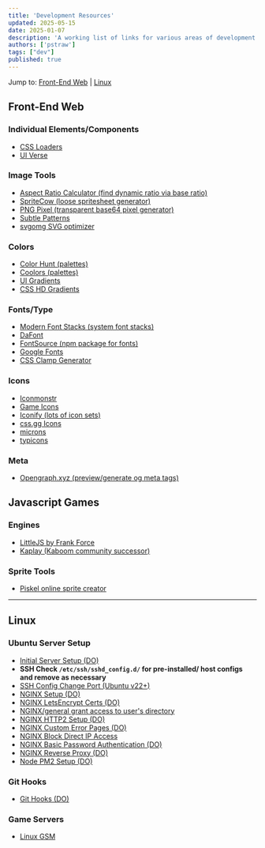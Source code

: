 ```yaml
---
title: 'Development Resources'
updated: 2025-05-15
date: 2025-01-07
description: 'A working list of links for various areas of development'
authors: ['pstraw']
tags: ["dev"]
published: true
---
```

Jump to: [Front-End Web](#front-end-web) | [Linux](#linux)

## Front-End Web
### Individual Elements/Components
- [CSS Loaders](https://css-loaders.com/)
- [UI Verse](https://uiverse.io/)

### Image Tools
- [Aspect Ratio Calculator (find dynamic ratio via base ratio)](https://andrew.hedges.name/experiments/aspect_ratio/)
- [SpriteCow (loose spritesheet generator)](http://www.spritecow.com/)
- [PNG Pixel (transparent base64 pixel generator)](https://png-pixel.com/)
- [Subtle Patterns](https://www.toptal.com/designers/subtlepatterns/)
- [svgomg SVG optimizer](https://svgomg.net/)

### Colors
- [Color Hunt (palettes)](https://colorhunt.co/)
- [Coolors (palettes)](https://coolors.co/)
- [UI Gradients](https://uigradients.com/#ManofSteel)
- [CSS HD Gradients](https://gradient.style/)

### Fonts/Type
- [Modern Font Stacks (system font stacks)](https://modernfontstacks.com/)
- [DaFont](https://www.dafont.com/)
- [FontSource (npm package for fonts)](https://fontsource.org/)
- [Google Fonts](https://fonts.google.com/)
- [CSS Clamp Generator](https://clamp-generator.netlify.app/)

### Icons
- [Iconmonstr](https://iconmonstr.com/)
- [Game Icons](https://game-icons.net/)
- [Iconify (lots of icon sets)](https://icon-sets.iconify.design/)
- [css.gg Icons](https://css.gg/)
- [microns](https://www.s-ings.com/projects/microns-icon-font/)
- [typicons](https://www.s-ings.com/typicons/)

### Meta
- [Opengraph.xyz (preview/generate og meta tags)](https://www.opengraph.xyz/)

## Javascript Games
### Engines
- [LittleJS by Frank Force](https://github.com/KilledByAPixel/LittleJS)
- [Kaplay (Kaboom community successor)](https://kaplayjs.com/)

### Sprite Tools
- [Piskel online sprite creator](https://www.piskelapp.com/p/create/sprite)

------------

## Linux
### Ubuntu Server Setup
- [Initial Server Setup (DO)](https://www.digitalocean.com/community/tutorials/initial-server-setup-with-ubuntu)
- **SSH Check `/etc/ssh/sshd_config.d/` for pre-installed/  host configs and remove as necessary**
- [SSH Config Change Port (Ubuntu v22+)](https://askubuntu.com/questions/1439461/ssh-default-port-not-changing-ubuntu-22-10-and-later/1439482#1439482)
- [NGINX Setup (DO)](https://www.digitalocean.com/community/tutorials/how-to-install-nginx-on-ubuntu-22-04)
- [NGINX LetsEncrypt Certs (DO)](https://www.digitalocean.com/community/tutorials/how-to-secure-nginx-with-let-s-encrypt-on-ubuntu-22-04)
- [NGINX/general grant access to user's directory](https://stackoverflow.com/a/25776092)
- [NGINX HTTP2 Setup (DO)](https://www.digitalocean.com/community/tutorials/how-to-set-up-nginx-with-http-2-support-on-ubuntu-22-04)
- [NGINX Custom Error Pages (DO)](https://www.digitalocean.com/community/tutorials/how-to-configure-nginx-to-use-custom-error-pages-on-ubuntu-22-04)
- [NGINX Block Direct IP Access](https://erikpoehler.com/2022/08/02/how-to-block-direct-ip-access-to-your-nginx-web-server/)
- [NGINX Basic Password Authentication (DO)](https://www.digitalocean.com/community/tutorials/how-to-set-up-password-authentication-with-nginx-on-ubuntu-22-04)
- [NGINX Reverse Proxy (DO)](https://www.digitalocean.com/community/tutorials/nginx-reverse-proxy-node-angular)
- [Node PM2 Setup (DO)](https://www.digitalocean.com/community/tutorials/how-to-set-up-a-node-js-application-for-production-on-ubuntu-22-04)

### Git Hooks
- [Git Hooks (DO)](https://www.digitalocean.com/community/tutorials/how-to-use-git-hooks-to-automate-development-and-deployment-tasks)

### Game Servers
- [Linux GSM](https://linuxgsm.com/)